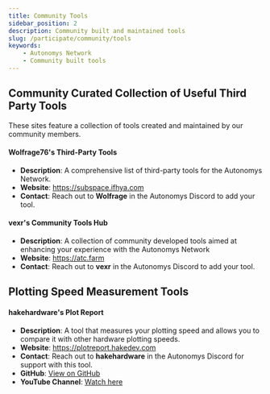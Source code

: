```yaml
---
title: Community Tools
sidebar_position: 2
description: Community built and maintained tools
slug: /participate/community/tools
keywords:
    - Autonomys Network
    - Community built tools
---
```


## Community Curated Collection of Useful Third Party Tools

These sites feature a collection of tools created and maintained by our community members.

#### Wolfrage76's Third-Party Tools
- **Description**: A comprehensive list of third-party tools for the Autonomys Network.
- **Website**: https://subspace.ifhya.com
- **Contact**: Reach out to **Wolfrage** in the Autonomys Discord to add your tool.

#### vexr's Community Tools Hub
- **Description**: A collection of community developed tools aimed at enhancing your experience with the Autonomys Network
- **Website**: https://atc.farm
- **Contact**: Reach out to **vexr** in the Autonomys Discord to add your tool.

## Plotting Speed Measurement Tools

#### hakehardware's Plot Report
- **Description**: A tool that measures your plotting speed and allows you to compare it with other hardware plotting speeds.
- **Website**: https://plotreport.hakedev.com
- **Contact**: Reach out to **hakehardware** in the Autonomys Discord for support with this tool.
- **GitHub**: [View on GitHub](https://github.com/hakehardware/plotreport)
- **YouTube Channel**: [Watch here](https://www.youtube.com/channel/UCakvG7QQp4oL0Rtpiei1yKg)